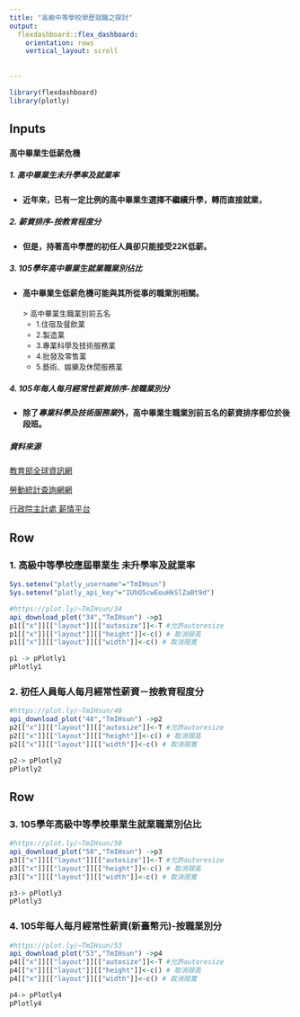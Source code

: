 ```yaml
---
title: "高級中等學校學歷就職之探討"
output: 
  flexdashboard::flex_dashboard:
    orientation: rows
    vertical_layout: scroll
    
    
---
```



```r
library(flexdashboard)
library(plotly)
```



Inputs {.sidebar}
------------------
#### <strong>高中畢業生低薪危機</strong>

##### 1. 高中畢業生未升學率及就業率
  * <strong>近年來，已有一定比例的高中畢業生選擇不繼續升學，轉而直接就業，</strong>

##### 2. 薪資排序-按教育程度分

  * <strong>但是，持著高中學歷的初任人員卻只能接受22K低薪。</strong>
 
##### 3. 105學年高中畢業生就業職業別佔比
  * <strong>高中畢業生低薪危機可能與其所從事的職業別相關。</strong>
  <br/> <br/>
> <font size="2">高中畢業生職業別前五名
    * 1.住宿及餐飲業 
    * 2.製造業
    * 3.專業科學及技術服務業
    * 4.批發及零售業
    * 5.藝術、娛樂及休閒服務業</font>
   
##### 4. 105年每人每月經常性薪資排序-按職業別分
  * <strong>除了<I>專業科學及技術服務業</I>外，高中畢業生職業別前五名的薪資排序都位於後段班。</strong>
  
  
##### 資料來源
 <a href="https://www.edu.tw/News_Content.aspx?n=829446EED325AD02&sms=26FB481681F7B203&s=1547C271DEDAE960" target="_blank">教育部全球資訊網</a> <br/>
 
 <a href="http://statdb.mol.gov.tw/statis/jspProxy.aspx?sys=210&kind=21&type=1&funid=q19031&rdm=ilcebfql"target="_blank">勞動統計查詢網網</a> <br/>
 
 <a href="https://earnings.dgbas.gov.tw"target="_blank">行政院主計處 薪情平台</a>
 
 
 
 

Row {data-height=450}
-----------------------------------------------------------------------

### 1. 高級中等學校應屆畢業生 未升學率及就業率 

```r
Sys.setenv("plotly_username"="TmIHsun")
Sys.setenv("plotly_api_key"="IUhO5cwEouHkSlZaBt9d")
```

```r
#https://plot.ly/~TmIHsun/34
api_download_plot("34","TmIHsun") ->p1
p1[["x"]][["layout"]][["autosize"]]<-T #允許autoresize
p1[["x"]][["layout"]][["height"]]<-c() # 取消限高
p1[["x"]][["layout"]][["width"]]<-c() # 取消限寛

p1 -> pPlotly1
pPlotly1
```

### 2.  初任人員每人每月經常性薪資－按教育程度分

```r
#https://plot.ly/~TmIHsun/48
api_download_plot("48","TmIHsun") ->p2
p2[["x"]][["layout"]][["autosize"]]<-T #允許autoresize
p2[["x"]][["layout"]][["height"]]<-c() # 取消限高
p2[["x"]][["layout"]][["width"]]<-c() # 取消限寛

p2-> pPlotly2
pPlotly2
```




Row {data-height=500}
----------------------

### 3.  105學年高級中等學校畢業生就業職業別佔比
```r
#https://plot.ly/~TmIHsun/50
api_download_plot("50","TmIHsun") ->p3
p3[["x"]][["layout"]][["autosize"]]<-T #允許autoresize
p3[["x"]][["layout"]][["height"]]<-c() # 取消限高
p3[["x"]][["layout"]][["width"]]<-c() # 取消限寛

p3-> pPlotly3
pPlotly3
```

### 4.  105年每人每月經常性薪資(新臺幣元)-按職業別分

```r
#https://plot.ly/~TmIHsun/53
api_download_plot("53","TmIHsun") ->p4
p4[["x"]][["layout"]][["autosize"]]<-T #允許autoresize
p4[["x"]][["layout"]][["height"]]<-c() # 取消限高
p4[["x"]][["layout"]][["width"]]<-c() # 取消限寛

p4-> pPlotly4
pPlotly4

```




